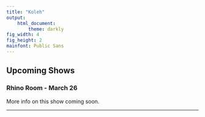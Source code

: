 ```yaml
---
title: "Koleh"
output: 
    html_document:
        theme: darkly
fig_width: 4 
fig_height: 2 
mainfont: Public Sans
---
```


## Upcoming Shows

### Rhino Room - March 26

More info on this show coming soon.

---
